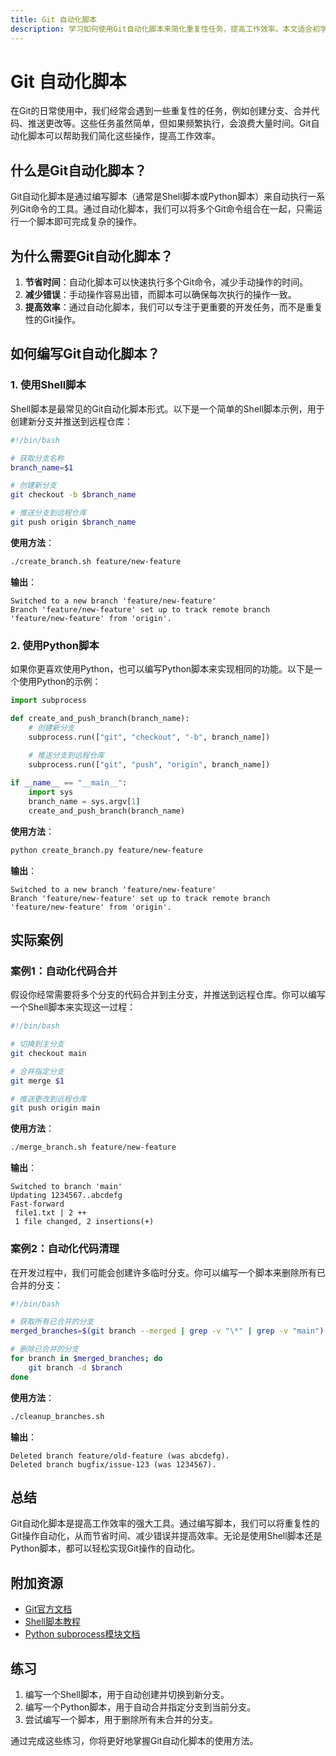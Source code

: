 ```yaml
---
title: Git 自动化脚本
description: 学习如何使用Git自动化脚本来简化重复性任务，提高工作效率。本文适合初学者，包含代码示例和实际案例。
---
```


# Git 自动化脚本

在Git的日常使用中，我们经常会遇到一些重复性的任务，例如创建分支、合并代码、推送更改等。这些任务虽然简单，但如果频繁执行，会浪费大量时间。Git自动化脚本可以帮助我们简化这些操作，提高工作效率。

## 什么是Git自动化脚本？

Git自动化脚本是通过编写脚本（通常是Shell脚本或Python脚本）来自动执行一系列Git命令的工具。通过自动化脚本，我们可以将多个Git命令组合在一起，只需运行一个脚本即可完成复杂的操作。

## 为什么需要Git自动化脚本？

1. **节省时间**：自动化脚本可以快速执行多个Git命令，减少手动操作的时间。
2. **减少错误**：手动操作容易出错，而脚本可以确保每次执行的操作一致。
3. **提高效率**：通过自动化脚本，我们可以专注于更重要的开发任务，而不是重复性的Git操作。

## 如何编写Git自动化脚本？

### 1. 使用Shell脚本

Shell脚本是最常见的Git自动化脚本形式。以下是一个简单的Shell脚本示例，用于创建新分支并推送到远程仓库：

```bash
#!/bin/bash

# 获取分支名称
branch_name=$1

# 创建新分支
git checkout -b $branch_name

# 推送分支到远程仓库
git push origin $branch_name
```

**使用方法**：

```bash
./create_branch.sh feature/new-feature
```

**输出**：

```
Switched to a new branch 'feature/new-feature'
Branch 'feature/new-feature' set up to track remote branch 'feature/new-feature' from 'origin'.
```

### 2. 使用Python脚本

如果你更喜欢使用Python，也可以编写Python脚本来实现相同的功能。以下是一个使用Python的示例：

```python
import subprocess

def create_and_push_branch(branch_name):
    # 创建新分支
    subprocess.run(["git", "checkout", "-b", branch_name])
    
    # 推送分支到远程仓库
    subprocess.run(["git", "push", "origin", branch_name])

if __name__ == "__main__":
    import sys
    branch_name = sys.argv[1]
    create_and_push_branch(branch_name)
```

**使用方法**：

```bash
python create_branch.py feature/new-feature
```

**输出**：

```
Switched to a new branch 'feature/new-feature'
Branch 'feature/new-feature' set up to track remote branch 'feature/new-feature' from 'origin'.
```

## 实际案例

### 案例1：自动化代码合并

假设你经常需要将多个分支的代码合并到主分支，并推送到远程仓库。你可以编写一个Shell脚本来实现这一过程：

```bash
#!/bin/bash

# 切换到主分支
git checkout main

# 合并指定分支
git merge $1

# 推送更改到远程仓库
git push origin main
```

**使用方法**：

```bash
./merge_branch.sh feature/new-feature
```

**输出**：

```
Switched to branch 'main'
Updating 1234567..abcdefg
Fast-forward
 file1.txt | 2 ++
 1 file changed, 2 insertions(+)
```

### 案例2：自动化代码清理

在开发过程中，我们可能会创建许多临时分支。你可以编写一个脚本来删除所有已合并的分支：

```bash
#!/bin/bash

# 获取所有已合并的分支
merged_branches=$(git branch --merged | grep -v "\*" | grep -v "main")

# 删除已合并的分支
for branch in $merged_branches; do
    git branch -d $branch
done
```

**使用方法**：

```bash
./cleanup_branches.sh
```

**输出**：

```
Deleted branch feature/old-feature (was abcdefg).
Deleted branch bugfix/issue-123 (was 1234567).
```

## 总结

Git自动化脚本是提高工作效率的强大工具。通过编写脚本，我们可以将重复性的Git操作自动化，从而节省时间、减少错误并提高效率。无论是使用Shell脚本还是Python脚本，都可以轻松实现Git操作的自动化。

## 附加资源

- [Git官方文档](https://git-scm.com/doc)
- [Shell脚本教程](https://www.shellscript.sh/)
- [Python subprocess模块文档](https://docs.python.org/3/library/subprocess.html)

## 练习

1. 编写一个Shell脚本，用于自动创建并切换到新分支。
2. 编写一个Python脚本，用于自动合并指定分支到当前分支。
3. 尝试编写一个脚本，用于删除所有未合并的分支。

通过完成这些练习，你将更好地掌握Git自动化脚本的使用方法。